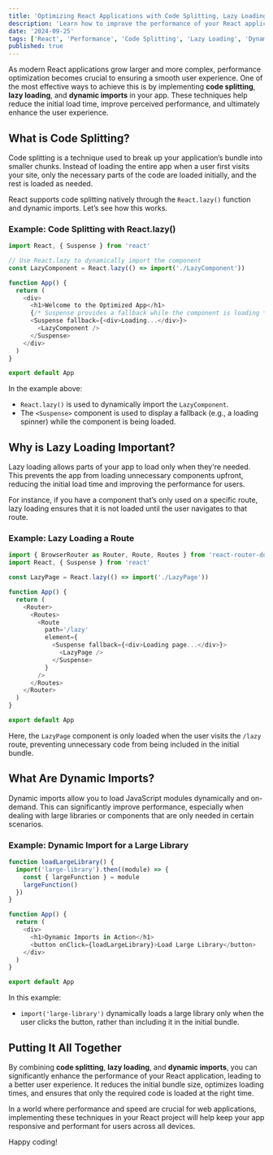 ```yaml
---
title: 'Optimizing React Applications with Code Splitting, Lazy Loading, and Dynamic Imports'
description: 'Learn how to improve the performance of your React applications using code splitting, lazy loading, and dynamic imports.'
date: '2024-09-25'
tags: ['React', 'Performance', 'Code Splitting', 'Lazy Loading', 'Dynamic Imports']
published: true
---
```


As modern React applications grow larger and more complex, performance optimization becomes crucial to ensuring a smooth user experience. One of the most effective ways to achieve this is by implementing **code splitting**, **lazy loading**, and **dynamic imports** in your app. These techniques help reduce the initial load time, improve perceived performance, and ultimately enhance the user experience.

## What is Code Splitting?

Code splitting is a technique used to break up your application’s bundle into smaller chunks. Instead of loading the entire app when a user first visits your site, only the necessary parts of the code are loaded initially, and the rest is loaded as needed.

React supports code splitting natively through the `React.lazy()` function and dynamic imports. Let’s see how this works.

### Example: Code Splitting with React.lazy()

```js
import React, { Suspense } from 'react'

// Use React.lazy to dynamically import the component
const LazyComponent = React.lazy(() => import('./LazyComponent'))

function App() {
  return (
    <div>
      <h1>Welcome to the Optimized App</h1>
      {/* Suspense provides a fallback while the component is loading */}
      <Suspense fallback={<div>Loading...</div>}>
        <LazyComponent />
      </Suspense>
    </div>
  )
}

export default App
```

In the example above:

- `React.lazy()` is used to dynamically import the `LazyComponent`.
- The `<Suspense>` component is used to display a fallback (e.g., a loading spinner) while the component is being loaded.

## Why is Lazy Loading Important?

Lazy loading allows parts of your app to load only when they're needed. This prevents the app from loading unnecessary components upfront, reducing the initial load time and improving the performance for users.

For instance, if you have a component that’s only used on a specific route, lazy loading ensures that it is not loaded until the user navigates to that route.

### Example: Lazy Loading a Route

```js
import { BrowserRouter as Router, Route, Routes } from 'react-router-dom'
import React, { Suspense } from 'react'

const LazyPage = React.lazy(() => import('./LazyPage'))

function App() {
  return (
    <Router>
      <Routes>
        <Route
          path='/lazy'
          element={
            <Suspense fallback={<div>Loading page...</div>}>
              <LazyPage />
            </Suspense>
          }
        />
      </Routes>
    </Router>
  )
}

export default App
```

Here, the `LazyPage` component is only loaded when the user visits the `/lazy` route, preventing unnecessary code from being included in the initial bundle.

## What Are Dynamic Imports?

Dynamic imports allow you to load JavaScript modules dynamically and on-demand. This can significantly improve performance, especially when dealing with large libraries or components that are only needed in certain scenarios.

### Example: Dynamic Import for a Large Library

```js
function loadLargeLibrary() {
  import('large-library').then((module) => {
    const { largeFunction } = module
    largeFunction()
  })
}

function App() {
  return (
    <div>
      <h1>Dynamic Imports in Action</h1>
      <button onClick={loadLargeLibrary}>Load Large Library</button>
    </div>
  )
}

export default App
```

In this example:

- `import('large-library')` dynamically loads a large library only when the user clicks the button, rather than including it in the initial bundle.

## Putting It All Together

By combining **code splitting**, **lazy loading**, and **dynamic imports**, you can significantly enhance the performance of your React application, leading to a better user experience. It reduces the initial bundle size, optimizes loading times, and ensures that only the required code is loaded at the right time.

In a world where performance and speed are crucial for web applications, implementing these techniques in your React project will help keep your app responsive and performant for users across all devices.

Happy coding!

